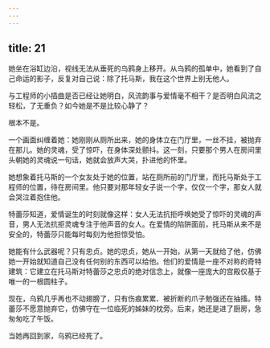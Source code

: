 ```yaml
---
---
---
```

title: 21
---




她坐在浴缸边沿，视线无法从垂死的乌鸦身上移开。从乌鸦的孤单中，她看到了自己命运的影子，反复对自己说：除了托马斯，我在这个世界上别无他人。

与工程师的小插曲是否已经让她明白，风流韵事与爱情毫不相干？是否明白风流之轻松，了无重负？如今她是不是比较心静了？

根本不是。

一个画面纠缠着她：她刚刚从厕所出来，她的身体立在门厅里，一丝不挂，被抛弃在那儿。她的灵魂，受了惊吓，在身体深处颤抖。这一刻，只要那个男人在房间里头朝她的灵魂说一句话，她就会放声大哭，扑进他的怀里。

她想象着托马斯的一个女友处于她的位置，站在厕所前的门厅里，而托马斯处于工程师的位置，待在房间里。他只要对那年轻女子说一个字，仅仅一个字，那女人就会哭泣着抱住他。

特蕾莎知道，爱情诞生的时刻就像这样：女人无法抗拒呼唤她受了惊吓的灵魂的声音，男人无法抗拒灵魂专注于他声音的女人。在爱情的陷阱面前，托马斯从来不是安全的，特蕾莎只能每时每刻为他担惊受怕。

她能有什么武器呢？只有忠贞。她的忠贞，她从一开始，从第一天就给了他，仿佛她一开始就知道自己没有任何别的东西可以给他。他们的爱情是一座不对称的奇特建筑：它建立在托马斯对特蕾莎之忠贞的绝对信念上，就像一座庞大的宫殿仅基于唯一的一根圆柱子。

现在，乌鸦几乎再也不动翅膀了，只有伤痕累累、被折断的爪子勉强还在抽搐。特蕾莎不愿意抛弃它，仿佛守在一位临死的姊妹的枕旁。后来，她还是进了厨房，急匆匆吃了午饭。

当她再回到家，乌鸦已经死了。